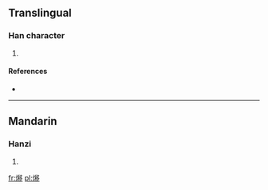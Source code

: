==Translingual==

===Han character===
{{Han char|rn=86|rad=火|as=11|sn=15|four=9782<sub>7</sub>|canj=火竹木弓 (FHDN)}}

# {{defn|Han|sort=火11}}

====References====
* {{Han ref|kx=0680.380|dkj=19349|dj=1092.140|hdz=32229.040|uh=71AA|ud=29098|bh=E66F|bd=58991}}

----

==Mandarin==

===Hanzi===
{{cmn-hanzi|pin=[[yí]] ([[yi2]])|wg=i<sup>2</sup>}}

# {{defn|Mandarin|sort=火11}}

[[fr:熪]]
[[pl:熪]]